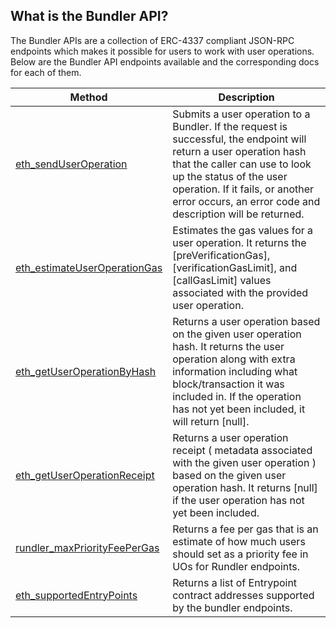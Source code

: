 ## What is the Bundler API?

The Bundler APIs are a collection of ERC-4337 compliant JSON-RPC endpoints which makes it possible for users to work with user operations. Below are the Bundler API endpoints available and the corresponding docs for each of them.

| Method                                                                                                        | Description                                                                                                                                                                                                                                                                    |
| ------------------------------------------------------------------------------------------------------------- | ------------------------------------------------------------------------------------------------------------------------------------------------------------------------------------------------------------------------------------------------------------------------------ |
| [eth_sendUserOperation](/docs/node/bundler-api/bundler-api-endpoints/eth-send-user-operation)                 | Submits a user operation to a Bundler. If the request is successful, the endpoint will return a user operation hash that the caller can use to look up the status of the user operation. If it fails, or another error occurs, an error code and description will be returned. |
| [eth_estimateUserOperationGas](docs/node/bundler-api/bundler-api-endpoints/eth-estimate-user-operation-gas)   | Estimates the gas values for a user operation. It returns the [preVerificationGas], [verificationGasLimit], and [callGasLimit] values associated with the provided user operation.                                                                                             |
| [eth_getUserOperationByHash](/docs/node/bundler-api/bundler-api-endpoints/eth-get-user-operation-by-hash)     | Returns a user operation based on the given user operation hash. It returns the user operation along with extra information including what block/transaction it was included in. If the operation has not yet been included, it will return [null].                            |
| [eth_getUserOperationReceipt](/docs/node/bundler-api/bundler-api-endpoints/eth-get-user-operation-receipt)    | Returns a user operation receipt ( metadata associated with the given user operation ) based on the given user operation hash. It returns [null] if the user operation has not yet been included.                                                                              |
| [rundler_maxPriorityFeePerGas](/docs/node/bundler-api/bundler-api-endpoints/rundler-max-priority-fee-per-gas) | Returns a fee per gas that is an estimate of how much users should set as a priority fee in UOs for Rundler endpoints.                                                                                                                                                         |
| [eth_supportedEntryPoints](/docs/node/bundler-api/bundler-api-endpoints/eth-supported-entry-points)           | Returns a list of Entrypoint contract addresses supported by the bundler endpoints.                                                                                                                                                                                            |

